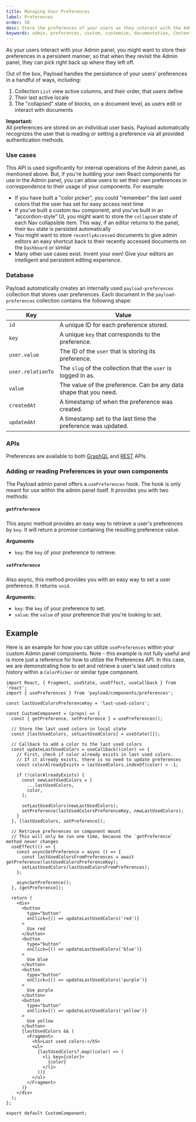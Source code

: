 ```yaml
---
title: Managing User Preferences
label: Preferences
order: 50
desc: Store the preferences of your users as they interact with the Admin panel.
keywords: admin, preferences, custom, customize, documentation, Content Management System, cms, headless, javascript, node, react, express
---
```


As your users interact with your Admin panel, you might want to store their preferences in a persistent manner, so that when they revisit the Admin panel, they can pick right back up where they left off.

Out of the box, Payload handles the persistence of your users' preferences in a handful of ways, including:

1. Collection `List` view active columns, and their order, that users define
1. Their last active locale
1. The "collapsed" state of blocks, on a document level, as users edit or interact with documents

<Banner type="warning">
	<strong>Important:</strong><br/>
	All preferences are stored on an individual user basis. Payload automatically recognizes the user that is reading or setting a preference via all provided authentication methods.
</Banner>

### Use cases

This API is used significantly for internal operations of the Admin panel, as mentioned above. But, if you're building your own React components for use in the Admin panel, you can allow users to set their own preferences in correspondence to their usage of your components. For example:

- If you have built a "color picker", you could "remember" the last used colors that the user has set for easy access next time
- If you've built a custom `Nav` component, and you've built in an "accordion-style" UI, you might want to store the `collapsed` state of each Nav collapsible item. This way, if an editor returns to the panel, their `Nav` state is persisted automatically
- You might want to store `recentlyAccessed` documents to give admin editors an easy shortcut back to their recently accessed documents on the `Dashboard` or similar
- Many other use cases exist. Invent your own! Give your editors an intelligent and persistent editing experience.

### Database

Payload automatically creates an internally used `payload-preferences` collection that stores user preferences. Each document in the `payload-preferences` collection contains the following shape:

| Key               | Value  |
|-------------------| -------------|
| `id`              | A unique ID for each preference stored. |
| `key`             | A unique `key` that corresponds to the preference. |
| `user.value`      | The ID of the `user` that is storing its preference. |
| `user.relationTo` | The `slug` of the collection that the `user` is logged in as. |
| `value`           | The value of the preference. Can be any data shape that you need. |
| `createdAt`       | A timestamp of when the preference was created. |
| `updatedAt`       | A timestamp set to the last time the preference was updated.

### APIs

Preferences are available to both [GraphQL](/docs/graphql/overview#preferences) and [REST](/docs/rest-api/overview#) APIs.

### Adding or reading Preferences in your own components

The Payload admin panel offers a `usePreferences` hook. The hook is only meant for use within the admin panel itself. It provides you with two methods:

##### `getPreference`

This async method provides an easy way to retrieve a user's preferences by `key`. It will return a promise containing the resulting preference value.

**Arguments**

- `key`: the `key` of your preference to retrieve.

##### `setPreference`

Also async, this method provides you with an easy way to set a user preference. It returns `void`.

**Arguments:**

- `key`: the `key` of your preference to set.
- `value`: the `value` of your preference that you're looking to set.

## Example

Here is an example for how you can utilize `usePreferences` within your custom Admin panel components. Note - this example is not fully useful and is more just a reference for how to utilize the Preferences API. In this case, we are demonstrating how to set and retrieve a user's last used colors history within a `ColorPicker` or similar type component.

```
import React, { Fragment, useState, useEffect, useCallback } from 'react';
import { usePreferences } from 'payload/components/preferences';

const lastUsedColorsPreferenceKey = 'last-used-colors';

const CustomComponent = (props) => {
  const { getPreference, setPreference } = usePreferences();

  // Store the last used colors in local state
  const [lastUsedColors, setLastUsedColors] = useState([]);

  // Callback to add a color to the last used colors
  const updateLastUsedColors = useCallback((color) => {
    // First, check if color already exists in last used colors.
    // If it already exists, there is no need to update preferences
    const colorAlreadyExists = lastUsedColors.indexOf(color) > -1;

    if (!colorAlreadyExists) {
      const newLastUsedColors = [
        ...lastUsedColors,
        color,
      ];

      setLastUsedColors(newLastUsedColors);
      setPreference(lastUsedColorsPreferenceKey, newLastUsedColors);
    }
  }, [lastUsedColors, setPreference]);

  // Retrieve preferences on component mount
  // This will only be run one time, because the `getPreference` method never changes
  useEffect(() => {
    const asyncGetPreference = async () => {
      const lastUsedColorsFromPreferences = await getPreference(lastUsedColorsPreferenceKey);
      setLastUsedColors(lastUsedColorsFromPreferences);
    };

    asyncGetPreference();
  }, [getPreference]);

  return (
    <div>
      <button
        type="button"
        onClick={() => updateLastUsedColors('red')}
      >
        Use red
      </button>
      <button
        type="button"
        onClick={() => updateLastUsedColors('blue')}
      >
        Use blue
      </button>
      <button
        type="button"
        onClick={() => updateLastUsedColors('purple')}
      >
        Use purple
      </button>
      <button
        type="button"
        onClick={() => updateLastUsedColors('yellow')}
      >
        Use yellow
      </button>
      {lastUsedColors && (
        <Fragment>
          <h5>Last used colors:</h5>
          <ul>
            {lastUsedColors?.map((color) => (
              <li key={color}>
                {color}
              </li>
            ))}
          </ul>
        </Fragment>
      )}
    </div>
  );
};

export default CustomComponent;
```
